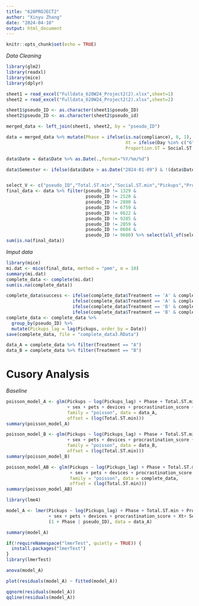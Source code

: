 ```yaml
---
title: "620PROJECT2"
author: "Xinyu Zhang"
date: "2024-04-10"
output: html_document
---
```


```r
knitr::opts_chunk$set(echo = TRUE)
```
*Data Cleaning*
```r
library(glm2)
library(readxl)
library(mice)
library(dplyr)

sheet1 = read_excel("Fulldata_620W24_Project2(2).xlsx",sheet=1)
sheet2 = read_excel("Fulldata_620W24_Project2(2).xlsx",sheet=2)

sheet1$pseudo_ID <- as.character(sheet1$pseudo_ID)
sheet2$pseudo_ID <- as.character(sheet2$pseudo_id)

merged_data <- left_join(sheet1, sheet2, by = "pseudo_ID")

data = merged_data %>% mutate(Phase = ifelse(is.na(compliance), 0, 1),
                                             Xt = ifelse(Day %in% c("6", "7"), 0, 1),
                                             Proportion.ST = Social.ST.min/Total.ST.min)

data$Date = data$Date %>% as.Date(.,format="%Y/%m/%d")

data$Semester <- ifelse(data$Date > as.Date("2024-01-09") & !(data$Date >= as.Date("2024-02-24") & data$Date <= as.Date("2024-03-04")), 1, 0)


select_V <- c("pseudo_ID","Total.ST.min","Social.ST.min","Pickups","Proportion.ST","Treatment","sex","pets","devices","procrastination_score", "Phase", "Xt","Semester","Date")
final_data <- data %>% filter(pseudo_ID != 1329 &
                              pseudo_ID != 2520 &
                              pseudo_ID != 2880 &
                              pseudo_ID != 6759 &
                              pseudo_ID != 8622 & 
                              pseudo_ID != 9285 & 
                              pseudo_ID != 2059 & 
                              pseudo_ID != 0604 & 
                              pseudo_ID != 9680) %>% select(all_of(select_V)) 
sum(is.na(final_data))

```
*Imput data*
```r
library(mice)
mi.dat <- mice(final_data, method = "pmm", m = 10)
summary(mi.dat)
complete_data <- complete(mi.dat)
sum(is.na(complete_data))
```

```r
complete_data$success <- ifelse(complete_data$Treatment == 'A' & complete_data$Social.ST.min > 200, 1,
                         ifelse(complete_data$Treatment == 'A' & complete_data$Social.ST.min <= 200, 0,
                         ifelse(complete_data$Treatment == 'B' & complete_data$Pickups > 50, 1,
                         ifelse(complete_data$Treatment == 'B' & complete_data$Pickups <= 50, 0, NA))))
complete_data <- complete_data %>% 
  group_by(pseudo_ID) %>% 
  mutate(Pickups_lag = lag(Pickups, order_by = Date))
save(complete_data, file = "complete_data3.RData")

data_A = complete_data %>% filter(Treatment == "A")
data_B = complete_data %>% filter(Treatment == "B")

```



# Cusory Analysis
*Baseline*
```r
poisson_model_A <- glm(Pickups ~ log(Pickups_lag) + Phase + Total.ST.min  + Proportion.ST 
                       + sex + pets + devices + procrastination_score + Xt+ Semester, 
                       family = "poisson", data = data_A, 
                       offset = (log(Total.ST.min)))
summary(poisson_model_A)

poisson_model_B <- glm(Pickups ~ log(Pickups_lag) + Phase + Total.ST.min  + Proportion.ST 
                       + sex + pets + devices + procrastination_score + Xt+ Semester, 
                       family = "poisson", data = data_B, 
                       offset = (log(Total.ST.min)))
summary(poisson_model_B)

poisson_model_AB <- glm(Pickups ~ log(Pickups_lag) + Phase + Total.ST.min  + Proportion.ST 
                        + sex + pets + devices + procrastination_score + Xt+ Semester, 
                        family = "poisson", data = complete_data, 
                        offset = (log(Total.ST.min)))
summary(poisson_model_AB)
```
```r
library(lme4)

model_A <- lmer(Pickups ~ log(Pickups_lag) + Phase + Total.ST.min + Proportion.ST 
                + sex + pets + devices + procrastination_score + Xt+ Semester+ 
                (1 + Phase | pseudo_ID), data = data_A)

summary(model_A)

if(!requireNamespace("lmerTest", quietly = TRUE)) {
  install.packages("lmerTest")
}
library(lmerTest)

anova(model_A)

plot(residuals(model_A) ~ fitted(model_A))

qqnorm(residuals(model_A))
qqline(residuals(model_A))
```

